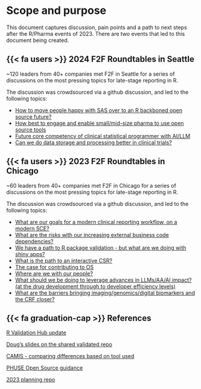 # Scope and purpose {.unnumbered}

This document captures discussion, pain points and a path to next steps 
after the R/Pharma events of 2023. There are two events that led to 
this document being created.

::: {.callout-note icon=false}

## {{< fa users >}} 2024 F2F Roundtables in Seattle

~120 leaders from 40+ companies met F2F in Seattle for a series of
discussions on the most pressing topics for late-stage reporting in R. 

The discussion was crowdsourced via a github discussion, and led to the 
following topics:

- [How to move people happy with SAS over to an R backboned open source future?](/change-management.html)
- [How best to engage and enable small/mid-size pharma to use open source tools](/smallmidpharma.html)
- [Future core competency of clinical statistical programmer with AI/LLM](/llms.html)
- [Can we do data storage and processing better in clinical trials?](/datatrials.html)

:::

::: {.callout-note icon=false}

## {{< fa users >}} 2023 F2F Roundtables in Chicago

~60 leaders from 40+ companies met F2F in Chicago for a series of
discussions on the most pressing topics for late-stage reporting in R. 

The discussion was crowdsourced via a github discussion, and led to the 
following topics:

- [What are our goals for a modern clinical reporting workflow, on a modern SCE?](/modern-sce.html)
- [What are the risks with our increasing external business code dependencies?](/os-depends.html)
- [We have a path to R package validation - but what are we doing with shiny apps?](/validate-shiny.html)
- [What is the path to an interactive CSR?](/shiny-csr.html)
- [The case for contributing to OS](/case-os.html)
- [Where are we with our people?](/change-management.html)
- [What should we be doing to leverage advances in LLMs/AA/AI impact? (at the drug development through to developer efficiency levels)](/llms.html)
- [What are the barriers bringing imaging/genomics/digital biomarkers and the CRF closer?](/multi-modal.html)

:::

::: {.callout-note icon=false}

## {{< fa graduation-cap >}} References

[R Validation Hub update](https://pharmar.github.io/events-rpharma2023/)

[Doug's slides on the shared validated repo](https://pharmar.github.io/events-positconf2023/#/title-slide)

[CAMIS - comparing differences based on tool used](https://psiaims.github.io/CAMIS/)

[PHUSE Open Source guidance](https://phuse-org.github.io/E2E-OS-Guidance/)

[2023 planning repo](https://rinpharma.github.io/positconf-roundtables-2023/)


:::

